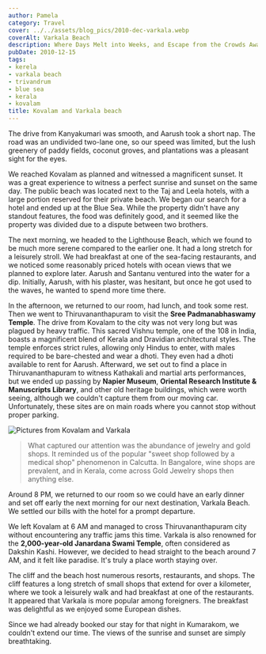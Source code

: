 ```yaml
---
author: Pamela
category: Travel
cover: ../../assets/blog_pics/2010-dec-varkala.webp
coverAlt: Varkala Beach
description: Where Days Melt into Weeks, and Escape from the Crowds Awaits
pubDate: 2010-12-15
tags:
- kerela
- varkala beach
- trivandrum
- blue sea
- kerala
- kovalam
title: Kovalam and Varkala beach
---
```



The drive from Kanyakumari was smooth, and Aarush took a short nap. The road was an undivided two-lane one, so our speed was limited, but the lush greenery of paddy fields, coconut groves, and plantations was a pleasant sight for the eyes.

We reached Kovalam as planned and witnessed a magnificent sunset. It was a great experience to witness a perfect sunrise and sunset on the same day. The public beach was located next to the Taj and Leela hotels, with a large portion reserved for their private beach. We began our search for a hotel and ended up at the Blue Sea. While the property didn't have any standout features, the food was definitely good, and it seemed like the property was divided due to a dispute between two brothers.

The next morning, we headed to the Lighthouse Beach, which we found to be much more serene compared to the earlier one. It had a long stretch for a leisurely stroll. We had breakfast at one of the sea-facing restaurants, and we noticed some reasonably priced hotels with ocean views that we planned to explore later. Aarush and Santanu ventured into the water for a dip. Initially, Aarush, with his plaster, was hesitant, but once he got used to the waves, he wanted to spend more time there.

In the afternoon, we returned to our room, had lunch, and took some rest. Then we went to Thiruvananthapuram to visit the **Sree Padmanabhaswamy Temple**. The drive from Kovalam to the city was not very long but was plagued by heavy traffic. This sacred Vishnu temple, one of the 108 in India, boasts a magnificent blend of Kerala and Dravidian architectural styles. The temple enforces strict rules, allowing only Hindus to enter, with males required to be bare-chested and wear a dhoti. They even had a dhoti available to rent for Aarush. Afterward, we set out to find a place in Thiruvananthapuram to witness Kathakali and martial arts performances, but we ended up passing by **Napier Museum**, **Oriental Research Institute & Manuscripts Library**, and other old heritage buildings, which were worth seeing, although we couldn't capture them from our moving car. Unfortunately, these sites are on main roads where you cannot stop without proper parking. 

<Image src={pic1} alt="Pictures from Kovalam and Varkala"/>

> What captured our attention was the abundance of jewelry and gold shops. It reminded us of the popular "sweet shop followed by a medical shop" phenomenon in Calcutta. In Bangalore, wine shops are prevalent, and in Kerala,  come across Gold Jewelry shops then anything else.

Around 8 PM, we returned to our room so we could have an early dinner and set off early the next morning for our next destination, Varkala Beach. We settled our bills with the hotel for a prompt departure.

We left Kovalam at 6 AM and managed to cross Thiruvananthapuram city without encountering any traffic jams this time. Varkala is also renowned for the **2,000-year-old Janardana Swami Temple**, often considered as Dakshin Kashi. However, we decided to head straight to the beach around 7 AM, and it felt like paradise. It's truly a place worth staying over. 

The cliff and the beach host numerous resorts, restaurants, and shops. The cliff features a long stretch of small shops that extend for over a kilometer, where we took a leisurely walk and had breakfast at one of the restaurants. It appeared that Varkala is more popular among foreigners. The breakfast was delightful as we enjoyed some European dishes.

Since we had already booked our stay for that night in Kumarakom, we couldn't extend our time. The views of the sunrise and sunset are simply breathtaking.